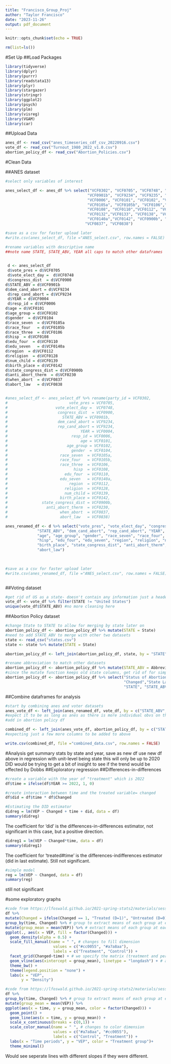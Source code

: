 ```yaml
---
title: "Francisco_Group_Proj"
author: "Taylor Francisco"
date: "2023-11-26"
output: pdf_document
---
```


```r
knitr::opts_chunk$set(echo = TRUE)
```
```r
rm(list=ls())
```


#Set Up
##Load Packages
```r
library(tidyverse)
library(dplyr)
library(purrr)
library(readstata13)
library(plyr)
library(stargazer)
library(stringr)
library(ggplot2)
library(psych)
library(plm)
library(visreg)
library(VGAM)
library(car)
```


##Upload Data
```r
anes_df <- read_csv("anes_timeseries_cdf_csv_20220916.csv")
vote_df <- read_csv("Turnout_1980_2022_v1.0.csv")
abortion_policy_df <- read_csv("Abortion_Policies.csv")
```

#Clean Data

##ANES dataset
```r
#select only variables of interest

anes_select_df <- anes_df %>% select("VCF0302", "VCF0705", "VCF0748", "VCF0900", 
                                    "VCF0901b", "VCF9234", "VCF9235", "VCF0004", 
                                    "VCF0006", "VCF0101", "VCF0102", "VCF0104", 
                                    "VCF0105a", "VCF0105b", "VCF0106","VCF0107",
                                    "VCF0108", "VCF0110","VCF0112", "VCF0128", 
                                    "VCF0132","VCF0133", "VCF0138", "VCF0139", 
                                    "VCF0140a","VCF0142", "VCF0900b", "VCF0230", 
                                   "VCF0837", "VCF0838")

#save as a csv for faster upload later
#write.csv(anes_select_df, file ="ANES_select.csv", row.names = FALSE)

#rename variables with descriptive name
##note name STATE, STATE_ABV, YEAR all caps to match other dataframes

                                            
 d <- anes_select_df     
 d$vote_pres = d$VCF0705
 d$vote_elect_day =  d$VCF0748
 d$congress_dist  = d$VCF0900
d$STATE_ABV = d$VCF0901b 
d$dem_cand_abort = d$VCF9234 
 d$rep_cand_abort = d$VCF9234
 d$YEAR = d$VCF0004
 d$resp_id = d$VCF0006
d$age = d$VCF0101
d$age_group = d$VCF0102
d$gender  = d$VCF0104
d$race_seven  = d$VCF0105a 
d$race_four   = d$VCF0105b 
d$race_three  = d$VCF0106 
d$hisp  = d$VCF0108
d$edu_four  = d$VCF0110
d$edu_seven   = d$VCF0140a 
d$region  = d$VCF0112
d$religion  = d$VCF0128 
d$num_child = d$VCF0139 
d$birth_place = d$VCF0142 
d$state_congress_dist = d$VCF0900b
d$anti_abort_therm  = d$VCF0230
d$when_abort  = d$VCF0837
d$abort_law   = d$VCF0838


#anes_select_df <- anes_select_df %>% rename(party_id = VCF0302,
#                           vote_pres = VCF0705,
#                     vote_elect_day =  VCF0748, 
#                      congress_dist  = VCF0900, 
#                        STATE_ABV = VCF0901b, 
#                      dem_cand_abort = VCF9234, 
#                      rep_cand_abort = VCF9234, 
#                                YEAR = VCF0004, 
#                            resp_id = VCF0006, 
#                                age = VCF0101, 
#                          age_group = VCF0102,
#                            gender  = VCF0104, 
#                       race_seven  = VCF0105a, 
#                       race_four   = VCF0105b, 
#                       race_three  = VCF0106, 
#                             hisp  = VCF0108, 
#                         edu_four  = VCF0110,
#                       edu_seven   = VCF0140a, 
#                           region  = VCF0112, 
#                         religion  = VCF0128, 
#                         num_child = VCF0139, 
#                       birth_place = VCF0142, 
#               state_congress_dist = VCF0900b,
#                 anti_abort_therm  = VCF0230,
#                       when_abort  = VCF0837,
#                       abort_law   = VCF0838)

anes_renamed_df <- d %>% select("vote_pres", "vote_elect_day", "congress_dist",  
              "STATE_ABV", "dem_cand_abort", "rep_cand_abort", "YEAR", "resp_id", 
              "age", "age_group", "gender", "race_seven", "race_four", "race_three",
              "hisp", "edu_four", "edu_seven", "region", "religion", "num_child",
              "birth_place", "state_congress_dist", "anti_abort_therm", "when_abort",
              "abort_law") 
  
 

#save as a csv for faster upload later
#write.csv(anes_renamed_df, file ="ANES_select.csv", row.names = FALSE)



```

##Voting dataset

```r
#get rid of US as a state- doesn't contain any information just a header interspersed with the data
vote_df <- vote_df %>% filter(STATE != "United States")
unique(vote_df$STATE_ABV) #no more cleaning here

```
##Abortion Policy dataset
```r
#change State to STATE to allow for merging by state later on
abortion_policy_df <- abortion_policy_df %>% mutate(STATE = State)
#need to add STATE_ABV to merge with other two datasets
state <- read_csv("states.csv")
state <- state %>% mutate(STATE = State)

abortion_policy_df <- left_join(abortion_policy_df, state, by = "STATE")

#rename abbreviation to match other datasets 
abortion_policy_df <- abortion_policy_df %>% mutate(STATE_ABV = Abbreviation)
#since the mutate function keeps old state columns, get rid of for simplicity
abortion_policy_df <- abortion_policy_df %>% select("Status of Abortion",
                                                    "Changed","State Law",
                                                    "STATE", "STATE_ABV")

```

##Combine dataframes for analysis
```r
#start by combining anes and voter datasets
anes_vote_df <- left_join(anes_renamed_df, vote_df, by = c("STATE_ABV", "YEAR"))
#expect it to be as long as anes as there is more individual obvs on that as vote is just info by state and year
#add in abortion policy df

combined_df <- left_join(anes_vote_df, abortion_policy_df, by = c("STATE_ABV"))
#expecting just a few more columns to be added to above 

write.csv(combined_df, file ="combined_data.csv", row.names = FALSE)
```


#Analysis
get summary stats by state and year, save as new df
use new df above in regression with unit-level being state
this will only be up to 2020
DID would be trying to get a bit of insight to see if the trend would be effected by Dobbs
##Exploratory regression 
##Differences-in-differences 

```r
#create a variable with the year of "treatment" which is 2022
df$time = ifelse(df$YEAR >= 2022, 1, 0)

#create interaction between time and the treated variable= changed 
df$did = df$time * df$Changed

#Estimating the DID estimator
didreg = lm(VEP ~ Changed + time + did, data = df)
summary(didreg)

```
 The coefficient for ‘did’ is the differences-in-differences
estimator, not significant in this case, but a positive direction. 

```r
didreg1 = lm(VEP ~ Changed*time, data = df)
summary(didreg1)
```
The coefficient for ‘treated#time’ is the differences-indifferences estimator 
(did in last estimate). Still not significant. 

```r
#simple model 
reg = lm(VEP ~ Changed, data = df)
summary(reg)
```
still not significant

#some exploratory graphs

```r
#code from https://lfoswald.github.io/2021-spring-stats2/materials/session-8/08-online-tutorial/
df %>%
mutate(Changed = ifelse(Changed == 1, "Treated (D=1)", "Untreated (D=0)")) %>%
group_by(time, Changed) %>% # group to extract means of each group at each time
mutate(group_mean = mean(VEP)) %>% # extract means of each group at each time
ggplot(., aes(x = VEP, fill = factor(Changed))) +
  geom_density(alpha = 0.5) +
  scale_fill_manual(name = " ", # changes to fill dimension
                     values = c("#cc0055", "#a7a8aa"),
                     labels = c("Treatment", "Control")) +
  facet_grid(Changed~time) + # we specify the matrix (treatment and period)
  geom_vline(aes(xintercept = group_mean), linetype = "longdash") + # add vertical line with the mean
  theme_bw() +
  theme(legend.position = "none") +
  labs(x = "VEP",
       y = "Density")
```
```r
#code from https://lfoswald.github.io/2021-spring-stats2/materials/session-8/08-online-tutorial/
df %>%
group_by(time, Changed) %>% # group to extract means of each group at each time
mutate(group_mean = mean(VEP)) %>%
ggplot(aes(x = time, y = group_mean, color = factor(Changed))) +
  geom_point() +
  geom_line(aes(x = time, y = group_mean)) +
  scale_x_continuous(breaks = c(0,1)) +
  scale_color_manual(name = " ", # changes to color dimension
                     values = c("#a7a8aa", "#cc0055"),
                     labels = c("Control", "Treatment")) +
  labs(x = "Time periods", y = "VEP", color = "Treatment group")+
  theme_minimal() 
```
Would see seperate lines with different slopes if they were different. 

